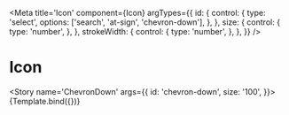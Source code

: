 
<Meta
  title='Icon'
  component={Icon}
  argTypes={{
    id: {
      control: {
        type: 'select',
        options: ['search', 'at-sign', 'chevron-down'],
      },
    },
    size: {
      control: {
        type: 'number',
      },
    },
    strokeWidth: {
      control: {
        type: 'number',
      },
    },
  }}
/>


# Icon

<Story
  name='ChevronDown'
  args={{
    id: 'chevron-down',
    size: '100',
  }}>
  {Template.bind({})}
</Story>

